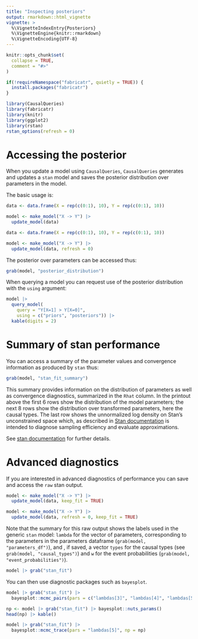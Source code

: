 ```yaml
---
title: "Inspecting posteriors"
output: rmarkdown::html_vignette
vignette: >
  %\VignetteIndexEntry{Posteriors}
  %\VignetteEngine{knitr::rmarkdown}
  %\VignetteEncoding{UTF-8}
---
```


```r
knitr::opts_chunk$set(
  collapse = TRUE,
  comment = "#>"
)

```

```r
if(!requireNamespace("fabricatr", quietly = TRUE)) {
  install.packages("fabricatr")
}

library(CausalQueries)
library(fabricatr)
library(knitr)
library(ggplot2)
library(rstan)
rstan_options(refresh = 0)

```

# Accessing the posterior

When you update a model using `CausalQueries`, `CausalQueries` generates and updates a `stan` model and saves the posterior distribution over parameters in the model. 

The basic usage is:

```r
data <- data.frame(X = rep(c(0:1), 10), Y = rep(c(0:1), 10))

model <- make_model("X -> Y") |> 
  update_model(data)
```

```r
data <- data.frame(X = rep(c(0:1), 10), Y = rep(c(0:1), 10))

model <- make_model("X -> Y") |> 
  update_model(data, refresh = 0)
```

The posterior over parameters can be accessed thus:

```r
grab(model, "posterior_distribution")
```

When querying a model you can request use of the posterior distribution with the `using` argument:

```r
model |> 
  query_model(
    query = "Y[X=1] > Y[X=0]",
    using = c("priors", "posteriors")) |>
  kable(digits = 2)
```

# Summary of stan performance

You can access a summary of the parameter values and convergence information as produced by `stan` thus:

```r
grab(model, "stan_fit_summary")
```

This summary provides information on the distribution of parameters as well as convergence diagnostics, summarized in the `Rhat` column. In the printout above the first 6 rows show the distribution of the model parameters; the next 8 rows show the distribution over transformed parameters, here the causal types. The last row shows the unnormalized log density on Stan's unconstrained space which, as described in [Stan documentation](https://mc-stan.org/cmdstanr/reference/fit-method-lp.html) is intended to diagnose sampling efficiency and evaluate approximations. 

See [stan documentation](https://cran.r-project.org/web/packages/rstan/vignettes/stanfit-objects.html) for further details.


# Advanced diagnostics 

If you are interested in advanced diagnostics of performance you can save and access the `raw` stan output. 

```r
model <- make_model("X -> Y") |> 
  update_model(data, keep_fit = TRUE)
```

```r
model <- make_model("X -> Y") |> 
  update_model(data, refresh = 0, keep_fit = TRUE)
```

Note that the summary for this raw output shows the labels used in the generic `stan` model: `lambda` for the vector of parameters, corresponding to the parameters in the parameters dataframe  (`grab(model, "parameters_df")`), and , if saved,  a vector `types` for the causal types (see `grab(model, "causal_types")`) and `w` for the event probabilities (`grab(model, "event_probabilities")`). 

```r
model |> grab("stan_fit")
```


You can then  use diagnostic packages such as `bayesplot`.

```r
model |> grab("stan_fit") |>
  bayesplot::mcmc_pairs(pars = c("lambdas[3]", "lambdas[4]", "lambdas[5]", "lambdas[6]"))

```
      
```r
np <- model |> grab("stan_fit") |> bayesplot::nuts_params()
head(np) |> kable()

model |> grab("stan_fit") |>
  bayesplot::mcmc_trace(pars = "lambdas[5]", np = np) 
```
